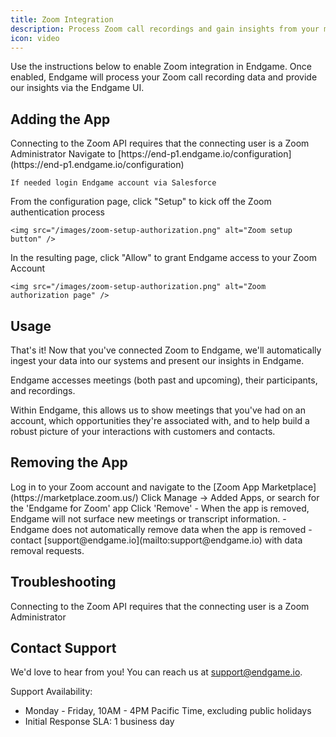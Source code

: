 ```yaml
---
title: Zoom Integration
description: Process Zoom call recordings and gain insights from your meetings
icon: video
---
```


Use the instructions below to enable Zoom integration in Endgame. Once enabled, Endgame will process your Zoom call recording data and provide our insights via the Endgame UI.

## Adding the App

<Warning>
  Connecting to the Zoom API requires that the connecting user is a Zoom Administrator
</Warning>

<Steps>
  <Step title="Navigate to Configuration">
    Navigate to [https://end-p1.endgame.io/configuration](https://end-p1.endgame.io/configuration)
    
    If needed login Endgame account via Salesforce
  </Step>
  
  <Step title="Start Setup">
    From the configuration page, click "Setup" to kick off the Zoom authentication process
    
    <img src="/images/zoom-setup-authorization.png" alt="Zoom setup button" />
  </Step>
  
  <Step title="Grant Access">
    In the resulting page, click "Allow" to grant Endgame access to your Zoom Account
    
    <img src="/images/zoom-setup-authorization.png" alt="Zoom authorization page" />
  </Step>
</Steps>

## Usage

That's it! Now that you've connected Zoom to Endgame, we'll automatically ingest your data into our systems and present our insights in Endgame.

Endgame accesses meetings (both past and upcoming), their participants, and recordings.

Within Endgame, this allows us to show meetings that you've had on an account, which opportunities they're associated with, and to help build a robust picture of your interactions with customers and contacts.

## Removing the App

<Steps>
  <Step title="Access Zoom Marketplace">
    Log in to your Zoom account and navigate to the [Zoom App Marketplace](https://marketplace.zoom.us/)
  </Step>
  
  <Step title="Find Endgame App">
    Click Manage → Added Apps, or search for the 'Endgame for Zoom' app
  </Step>
  
  <Step title="Remove App">
    Click 'Remove'
  </Step>
</Steps>

<Info>
  - When the app is removed, Endgame will not surface new meetings or transcript information.
  - Endgame does not automatically remove data when the app is removed - contact [support@endgame.io](mailto:support@endgame.io) with data removal requests.
</Info>

## Troubleshooting

Connecting to the Zoom API requires that the connecting user is a Zoom Administrator

## Contact Support

We'd love to hear from you! You can reach us at [support@endgame.io](mailto:support@endgame.io).

Support Availability:
- Monday - Friday, 10AM - 4PM Pacific Time, excluding public holidays
- Initial Response SLA: 1 business day
